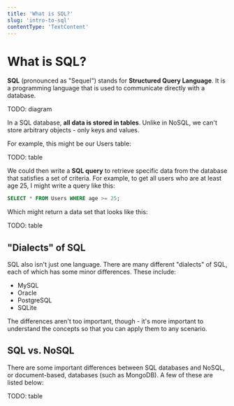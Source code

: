 ```yaml
---
title: 'What is SQL?'
slug: 'intro-to-sql'
contentType: 'TextContent'
---
```


# What is SQL?

**SQL** (pronounced as "Sequel") stands for **Structured Query Language**. It is a programming language that is used to communicate directly with a database.

TODO: diagram

In a SQL database, **all data is stored in tables**. Unlike in NoSQL, we can't store arbitrary objects - only keys and values.

For example, this might be our Users table:

TODO: table

We could then write a **SQL query** to retrieve specific data from the database that satisfies a set of criteria. For example, to get all users who are at least age 25, I might write a query like this:

```sql
SELECT * FROM Users WHERE age >= 25;
```

Which might return a data set that looks like this:

TODO: table

## "Dialects" of SQL

SQL also isn't just one language. There are many different "dialects" of SQL, each of which has some minor differences. These include:

- MySQL
- Oracle
- PostgreSQL
- SQLite

The differences aren't too important, though - it's more important to understand the concepts so that you can apply them to any scenario.

## SQL vs. NoSQL

There are some important differences between SQL databases and NoSQL, or document-based, databases (such as MongoDB). A few of these are listed below:

TODO: table
